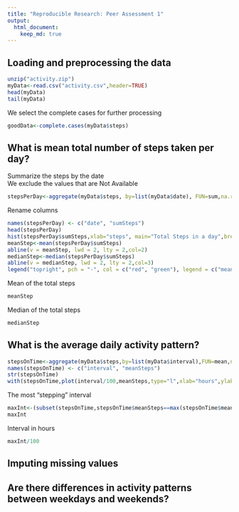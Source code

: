 ```yaml
---
title: "Reproducible Research: Peer Assessment 1"
output: 
  html_document:
    keep_md: true
---
```



## Loading and preprocessing the data

```r
unzip("activity.zip")
myData<-read.csv("activity.csv",header=TRUE)
head(myData)
tail(myData)
```
We select the complete cases for further processing
```r
goodData<-complete.cases(myData$steps)

```

## What is mean total number of steps taken per day?

Summarize the steps by the date  
We exclude the values that are Not Available
```r
stepsPerDay<-aggregate(myData$steps, by=list(myData$date), FUN=sum,na.rm=TRUE)
```
Rename columns
```r
names(stepsPerDay) <- c("date", "sumSteps")
head(stepsPerDay)
hist(stepsPerDay$sumSteps,xlab="steps", main="Total Steps in a day",breaks=10)
meanStep<-mean(stepsPerDay$sumSteps)
abline(v = meanStep, lwd = 2, lty = 2,col=2)
medianStep<-median(stepsPerDay$sumSteps)
abline(v = medianStep, lwd = 2, lty = 2,col=3)
legend("topright", pch = "-", col = c("red", "green"), legend = c("mean", "median"))
```
  
Mean of the total steps
```r
meanStep
```
Median of the total steps
```r
medianStep
```
## What is the average daily activity pattern?

```r
stepsOnTime<-aggregate(myData$steps,by=list(myData$interval),FUN=mean,na.rm=TRUE)
names(stepsOnTime) <- c("interval", "meanSteps")
str(stepsOnTime)
with(stepsOnTime,plot(interval/100,meanSteps,type="l",xlab="hours",ylab="Means of steps",main="Means of Steps in 2 month interval"))
```
  
The most "stepping" interval
```r
maxInt<-(subset(stepsOnTime,stepsOnTime$meanSteps==max(stepsOnTime$meanSteps)))$interval
maxInt
```
Interval in hours
```r
maxInt/100
```
## Imputing missing values



## Are there differences in activity patterns between weekdays and weekends?
